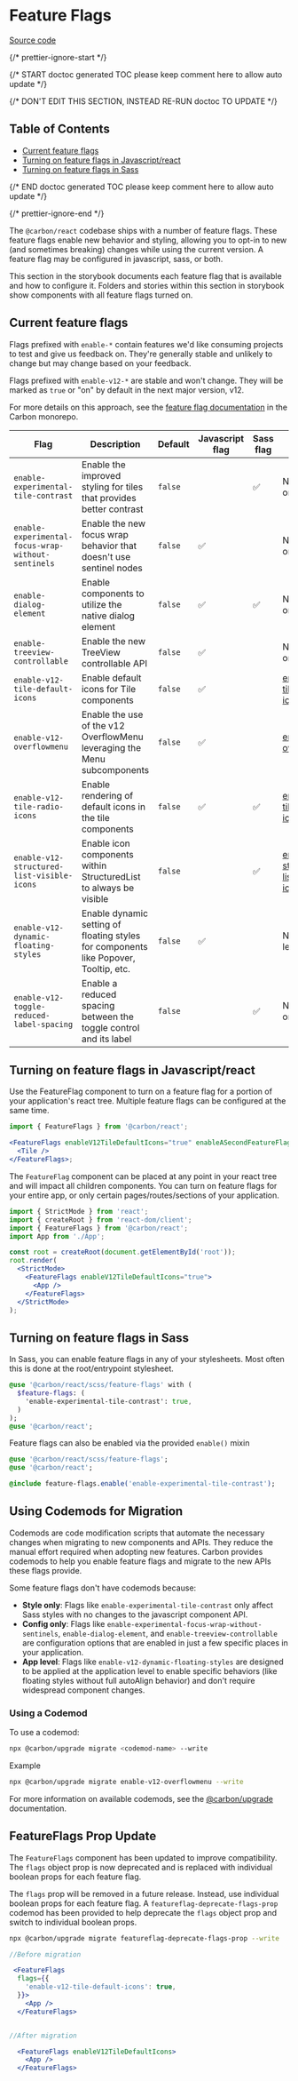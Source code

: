 
<Meta title="Getting Started/Feature Flags" />

# Feature Flags

[Source code](https://github.com/carbon-design-system/carbon/tree/main/packages/react/src/components/FeatureFlags)

{/* prettier-ignore-start */}

{/* START doctoc generated TOC please keep comment here to allow auto update */}

{/* DON'T EDIT THIS SECTION, INSTEAD RE-RUN doctoc TO UPDATE */}

## Table of Contents

* [Current feature flags](#current-feature-flags)
* [Turning on feature flags in Javascript/react](#turning-on-feature-flags-in-javascriptreact)
* [Turning on feature flags in Sass](#turning-on-feature-flags-in-sass)

{/* END doctoc generated TOC please keep comment here to allow auto update */}

{/* prettier-ignore-end */}

The `@carbon/react` codebase ships with a number of feature flags. These feature
flags enable new behavior and styling, allowing you to opt-in to new (and
sometimes breaking) changes while using the current version. A feature flag may
be configured in javascript, sass, or both.

This section in the storybook documents each feature flag that is available and
how to configure it. Folders and stories within this section in storybook show
components with all feature flags turned on.

## Current feature flags

Flags prefixed with `enable-*` contain features we'd like consuming projects to
test and give us feedback on. They're generally stable and unlikely to change
but may change based on your feedback.

Flags prefixed with `enable-v12-*` are stable and won't change. They will be
marked as `true` or "on" by default in the next major version, v12.

For more details on this approach, see the
[feature flag documentation](https://github.com/carbon-design-system/carbon/blob/main/docs/experimental-code.md)
in the Carbon monorepo.

| Flag                                               | Description                                                                          | Default | Javascript flag | Sass flag | Codemod Available |
| -------------------------------------------------- | ------------------------------------------------------------------------------------ | ------- | --------------- | --------- | ----------------- |
| `enable-experimental-tile-contrast`                | Enable the improved styling for tiles that provides better contrast                  | `false` |                 | ✅        | No - Style only   |
| `enable-experimental-focus-wrap-without-sentinels` | Enable the new focus wrap behavior that doesn't use sentinel nodes                   | `false` | ✅              |           | No - Config only  |
| `enable-dialog-element`                            | Enable components to utilize the native dialog element                               | `false` | ✅              | ✅        | No - Config only  |
| `enable-treeview-controllable`                     | Enable the new TreeView controllable API                                             | `false` | ✅              |           | No - Config only  |
| `enable-v12-tile-default-icons`                    | Enable default icons for Tile components                                             | `false` | ✅              |           | [enable-v12-tile-default-icons](https://github.com/carbon-design-system/carbon/tree/main/packages/upgrade#enable-v12-tile-default-icons) |
| `enable-v12-overflowmenu`                          | Enable the use of the v12 OverflowMenu leveraging the Menu subcomponents             | `false` | ✅              |           | [enable-v12-overflowmenu](https://github.com/carbon-design-system/carbon/tree/main/packages/upgrade#enable-v12-overflowmenu) |
| `enable-v12-tile-radio-icons`                      | Enable rendering of default icons in the tile components                             | `false` | ✅              | ✅        | [enable-v12-tile-radio-icons](https://github.com/carbon-design-system/carbon/tree/main/packages/upgrade#enable-v12-tile-radio-icons) |
| `enable-v12-structured-list-visible-icons`         | Enable icon components within StructuredList to always be visible                    | `false` |                 | ✅        | [enable-v12-structured-list-visible-icons](https://github.com/carbon-design-system/carbon/tree/main/packages/upgrade#enable-v12-structured-list-visible-icons) |
| `enable-v12-dynamic-floating-styles`               | Enable dynamic setting of floating styles for components like Popover, Tooltip, etc. | `false` | ✅              |           | No - App level    |
| `enable-v12-toggle-reduced-label-spacing`          | Enable a reduced spacing between the toggle control and its label                    | `false` |                 | ✅        | No - Style only   |


## Turning on feature flags in Javascript/react

Use the FeatureFlag component to turn on a feature flag for a portion of your
application's react tree. Multiple feature flags can be configured at the same
time.

```jsx
import { FeatureFlags } from '@carbon/react';

<FeatureFlags enableV12TileDefaultIcons="true" enableASecondFeatureFlag="true">
  <Tile />
</FeatureFlags>;
```

The `FeatureFlag` component can be placed at any point in your react tree and
will impact all children components. You can turn on feature flags for your
entire app, or only certain pages/routes/sections of your application.

```jsx
import { StrictMode } from 'react';
import { createRoot } from 'react-dom/client';
import { FeatureFlags } from '@carbon/react';
import App from './App';

const root = createRoot(document.getElementById('root'));
root.render(
  <StrictMode>
    <FeatureFlags enableV12TileDefaultIcons="true">
      <App />
    </FeatureFlags>
  </StrictMode>
);
```


## Turning on feature flags in Sass

In Sass, you can enable feature flags in any of your stylesheets. Most often
this is done at the root/entrypoint stylesheet.

```sass
@use '@carbon/react/scss/feature-flags' with (
  $feature-flags: (
    'enable-experimental-tile-contrast': true,
  )
);
@use '@carbon/react';
```

Feature flags can also be enabled via the provided `enable()` mixin

```sass
@use '@carbon/react/scss/feature-flags';
@use '@carbon/react';

@include feature-flags.enable('enable-experimental-tile-contrast');
```
## Using Codemods for Migration

Codemods are code modification scripts that automate the necessary changes when migrating to new components and APIs. They reduce the manual effort required when adopting new features. Carbon provides codemods to help you enable feature flags and migrate to the new APIs these flags provide.

Some feature flags don't have codemods because:
- **Style only**: Flags like `enable-experimental-tile-contrast` only affect Sass styles with no changes to the javascript component API.
- **Config only**: Flags like `enable-experimental-focus-wrap-without-sentinels`, `enable-dialog-element`, and `enable-treeview-controllable` are configuration options that are enabled in just a few specific places in your application.
- **App level**: Flags like `enable-v12-dynamic-floating-styles` are designed to be applied at the application level to enable specific behaviors (like floating styles without full autoAlign behavior) and don't require widespread component changes.

### Using a Codemod

To use a codemod:

```bash
npx @carbon/upgrade migrate <codemod-name> --write
```

Example

```bash
npx @carbon/upgrade migrate enable-v12-overflowmenu --write
```

For more information on available codemods, see the [@carbon/upgrade](https://github.com/carbon-design-system/carbon/tree/main/packages/upgrade/README.md) documentation.

## FeatureFlags Prop Update

The `FeatureFlags` component has been updated to improve compatibility. The
`flags` object prop is now deprecated and is replaced with individual boolean
props for each feature flag.

The `flags` prop will be removed in a future release. Instead, use individual
boolean props for each feature flag. A `featureflag-deprecate-flags-prop`
codemod has been provided to help deprecate the `flags` object prop and switch
to individual boolean props.

```bash
npx @carbon/upgrade migrate featureflag-deprecate-flags-prop --write
```

```jsx
//Before migration

 <FeatureFlags
  flags={{
    'enable-v12-tile-default-icons': true,
  }}>
    <App />
  </FeatureFlags>


//After migration

  <FeatureFlags enableV12TileDefaultIcons>
    <App />
  </FeatureFlags>
```
